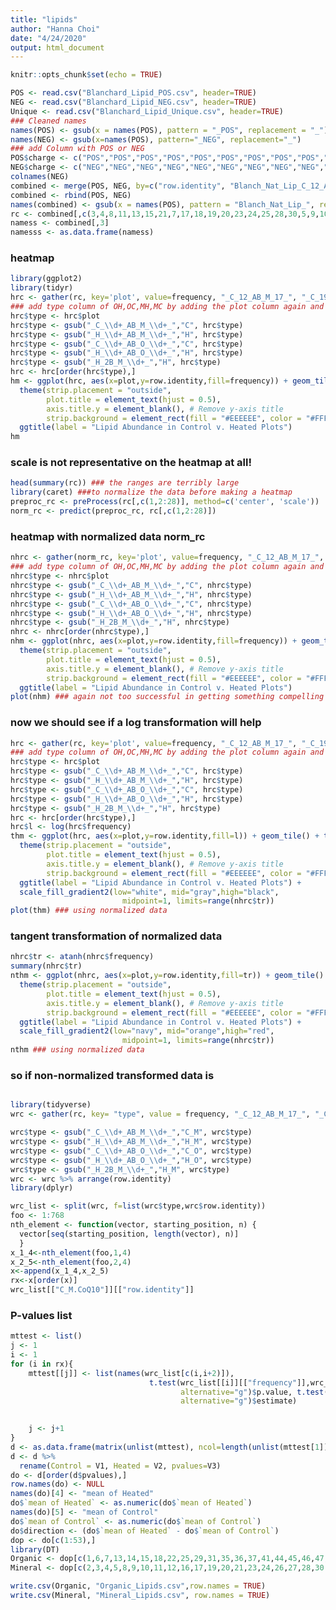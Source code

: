 ```yaml
---
title: "lipids"
author: "Hanna Choi"
date: "4/24/2020"
output: html_document
---
```


```r
knitr::opts_chunk$set(echo = TRUE)
```
```r
POS <- read.csv("Blanchard_Lipid_POS.csv", header=TRUE)
NEG <- read.csv("Blanchard_Lipid_NEG.csv", header=TRUE)
Unique <- read.csv("Blanchard_Lipid_Unique.csv", header=TRUE)
### Cleaned names
names(POS) <- gsub(x = names(POS), pattern = "_POS", replacement = "_")  
names(NEG) <- gsub(x=names(POS), pattern="_NEG", replacement="_")
### add Column with POS or NEG
POS$charge <- c("POS","POS","POS","POS","POS","POS","POS","POS","POS","POS","POS","POS","POS","POS","POS","POS","POS","POS","POS","POS","POS","POS","POS","POS","POS","POS","POS","POS","POS","POS","POS","POS","POS","POS","POS","POS","POS","POS","POS","POS","POS","POS","POS","POS","POS","POS","POS","POS","POS","POS","POS","POS","POS","POS","POS","POS","POS","POS","POS","POS","POS","POS","POS","POS","POS","POS","POS","POS","POS","POS","POS","POS","POS","POS","POS","POS","POS","POS","POS","POS","POS","POS","POS","POS","POS","POS","POS","POS","POS","POS","POS","POS","POS","POS","POS","POS","POS","POS","POS","POS","POS","POS","POS","POS","POS","POS","POS","POS","POS","POS","POS","POS","POS","POS","POS","POS","POS")
NEG$charge <- c("NEG","NEG","NEG","NEG","NEG","NEG","NEG","NEG","NEG","NEG","NEG","NEG","NEG","NEG","NEG","NEG","NEG","NEG","NEG","NEG","NEG","NEG","NEG","NEG","NEG","NEG","NEG","NEG","NEG","NEG","NEG","NEG","NEG","NEG","NEG","NEG","NEG","NEG","NEG","NEG","NEG","NEG","NEG","NEG","NEG","NEG","NEG","NEG","NEG","NEG","NEG","NEG","NEG","NEG","NEG","NEG","NEG","NEG","NEG","NEG","NEG","NEG","NEG","NEG","NEG","NEG","NEG","NEG","NEG","NEG","NEG","NEG","NEG","NEG","NEG")
colnames(NEG)
combined <- merge(POS, NEG, by=c("row.identity", "Blanch_Nat_Lip_C_12_AB_M_17_", "Blanch_Nat_Lip_C_19_AB_O_26_", "Blanch_Nat_Lip_H_17_AB_O_22_", "Blanch_Nat_Lip_H_30_AB_M_11_", "Blanch_Nat_Lip_C_19_AB_M_16_", "Blanch_Nat_Lip_C_27_AB_O_21_", "Blanch_Nat_Lip_C_12_AB_O_25_", "Blanch_Nat_Lip_C_14_AB_M_27_", "Blanch_Nat_Lip_C_14_AB_O_09_", "Blanch_Nat_Lip_C_30_AB_M_14_", "Blanch_Nat_Lip_C_34_AB_O_10_", "Blanch_Nat_Lip_C_4_AB_M_08_",  "Blanch_Nat_Lip_C_4_AB_O_04_",  "Blanch_Nat_Lip_H_28_AB_M_03_", "Blanch_Nat_Lip_H_11_AB_M_13_", "Blanch_Nat_Lip_H_17_AB_M_18_", "Blanch_Nat_Lip_H_26_AB_M_12_", "Blanch_Nat_Lip_C_7_AB_M_07_",  "Blanch_Nat_Lip_H_11_AB_O_24_", "Blanch_Nat_Lip_H_2B_M_02_",   "Blanch_Nat_Lip_H_2_AB_M_23_",  "Blanch_Nat_Lip_H_32_AB_M_20_", "Blanch_Nat_Lip_H_2_AB_O_15_",  "Blanch_Nat_Lip_H_32_AB_O_19_", "Blanch_Nat_Lip_H_34_AB_M_01_", "Blanch_Nat_Lip_H_4_AB_O_06_",  "Blanch_Nat_Lip_H_4_AB_M_05_",  "charge"))
combined <- rbind(POS, NEG)
names(combined) <- gsub(x = names(POS), pattern = "Blanch_Nat_Lip_", replacement = "_")  
rc <- combined[,c(3,4,8,11,13,15,21,7,17,18,19,20,23,24,25,28,30,5,9,10,12,14,16,6,22,26,27,29,31)]
namess <- combined[,3]
namesss <- as.data.frame(namess)
```
### heatmap
```r
library(ggplot2)
library(tidyr)
hrc <- gather(rc, key='plot', value=frequency, "_C_12_AB_M_17_", "_C_19_AB_M_16_", "_C_14_AB_M_27_", "_C_30_AB_M_14_", "_C_4_AB_M_08_", "_C_7_AB_M_07_"  ,"_H_30_AB_M_11_"  ,"_H_28_AB_M_03_","_H_11_AB_M_13_", "_H_17_AB_M_18_"  ,   "_H_26_AB_M_12_"   ,  "_H_2B_M_02_"    ,    "_H_2_AB_M_23_", "_H_32_AB_M_20_"   ,  "_H_34_AB_M_01_"    , "_H_4_AB_M_05_"   ,   "_C_19_AB_O_26_"  , "_C_27_AB_O_21_"    , "_C_12_AB_O_25_"     ,"_C_14_AB_O_09_"   ,  "_C_34_AB_O_10_" , "_C_4_AB_O_04_", "_H_17_AB_O_22_",  "_H_11_AB_O_24_"    , "_H_2_AB_O_15_","_H_32_AB_O_19_", "_H_4_AB_O_06_")
### add type column of OH,OC,MH,MC by adding the plot column again and gsub out everything except the letters 
hrc$type <- hrc$plot
hrc$type <- gsub("_C_\\d+_AB_M_\\d+_","C", hrc$type)
hrc$type <- gsub("_H_\\d+_AB_M_\\d+_","H", hrc$type)
hrc$type <- gsub("_C_\\d+_AB_O_\\d+_","C", hrc$type)
hrc$type <- gsub("_H_\\d+_AB_O_\\d+_","H", hrc$type)
hrc$type <- gsub("_H_2B_M_\\d+_","H", hrc$type)
hrc <- hrc[order(hrc$type),]
hm <- ggplot(hrc, aes(x=plot,y=row.identity,fill=frequency)) + geom_tile() + theme(axis.text.x = element_text(angle = 90)) + facet_grid(~type, switch = "x", scales = "free_x", space = "free_x") +
  theme(strip.placement = "outside",
        plot.title = element_text(hjust = 0.5),
        axis.title.y = element_blank(), # Remove y-axis title
        strip.background = element_rect(fill = "#EEEEEE", color = "#FFFFFF")) + # Faint "Depth" boxes
  ggtitle(label = "Lipid Abundance in Control v. Heated Plots")
hm
```

### scale is not representative on the heatmap at all!
```r
head(summary(rc)) ### the ranges are terribly large
library(caret) ###to normalize the data before making a heatmap
preproc_rc <- preProcess(rc[,c(1,2:28)], method=c('center', 'scale'))
norm_rc <- predict(preproc_rc, rc[,c(1,2:28)])
```

### heatmap with normalized data norm_rc 
```r
nhrc <- gather(norm_rc, key='plot', value=frequency, "_C_12_AB_M_17_", "_C_19_AB_M_16_", "_C_14_AB_M_27_", "_C_30_AB_M_14_", "_C_4_AB_M_08_", "_C_7_AB_M_07_"  ,"_H_30_AB_M_11_"  ,"_H_28_AB_M_03_","_H_11_AB_M_13_", "_H_17_AB_M_18_"  ,   "_H_26_AB_M_12_"   ,  "_H_2B_M_02_"    ,    "_H_2_AB_M_23_", "_H_32_AB_M_20_"   ,  "_H_34_AB_M_01_"    , "_H_4_AB_M_05_"   ,   "_C_19_AB_O_26_"  , "_C_27_AB_O_21_"    , "_C_12_AB_O_25_"     ,"_C_14_AB_O_09_"   ,  "_C_34_AB_O_10_" , "_C_4_AB_O_04_", "_H_17_AB_O_22_",  "_H_11_AB_O_24_"    , "_H_2_AB_O_15_","_H_32_AB_O_19_", "_H_4_AB_O_06_")
### add type column of OH,OC,MH,MC by adding the plot column again and gsub out everything except the letters 
nhrc$type <- nhrc$plot
nhrc$type <- gsub("_C_\\d+_AB_M_\\d+_","C", nhrc$type)
nhrc$type <- gsub("_H_\\d+_AB_M_\\d+_","H", nhrc$type)
nhrc$type <- gsub("_C_\\d+_AB_O_\\d+_","C", nhrc$type)
nhrc$type <- gsub("_H_\\d+_AB_O_\\d+_","H", nhrc$type)
nhrc$type <- gsub("_H_2B_M_\\d+_","H", nhrc$type)
nhrc <- nhrc[order(nhrc$type),]
nhm <- ggplot(nhrc, aes(x=plot,y=row.identity,fill=frequency)) + geom_tile() + theme(axis.text.x = element_text(angle = 90)) + facet_grid(~type, switch = "x", scales = "free_x", space = "free_x") +
  theme(strip.placement = "outside",
        plot.title = element_text(hjust = 0.5),
        axis.title.y = element_blank(), # Remove y-axis title
        strip.background = element_rect(fill = "#EEEEEE", color = "#FFFFFF")) + # Faint "Depth" boxes
  ggtitle(label = "Lipid Abundance in Control v. Heated Plots")
plot(nhm) ### again not too successful in getting something compelling
```

### now we should see if a log transformation will help
```r
hrc <- gather(rc, key='plot', value=frequency, "_C_12_AB_M_17_", "_C_19_AB_M_16_", "_C_14_AB_M_27_", "_C_30_AB_M_14_", "_C_4_AB_M_08_", "_C_7_AB_M_07_"  ,"_H_30_AB_M_11_"  ,"_H_28_AB_M_03_","_H_11_AB_M_13_", "_H_17_AB_M_18_"  ,   "_H_26_AB_M_12_"   ,  "_H_2B_M_02_"    ,    "_H_2_AB_M_23_", "_H_32_AB_M_20_"   ,  "_H_34_AB_M_01_"    , "_H_4_AB_M_05_"   ,   "_C_19_AB_O_26_"  , "_C_27_AB_O_21_"    , "_C_12_AB_O_25_"     ,"_C_14_AB_O_09_"   ,  "_C_34_AB_O_10_" , "_C_4_AB_O_04_", "_H_17_AB_O_22_",  "_H_11_AB_O_24_"    , "_H_2_AB_O_15_","_H_32_AB_O_19_", "_H_4_AB_O_06_")
### add type column of OH,OC,MH,MC by adding the plot column again and gsub out everything except the letters 
hrc$type <- hrc$plot
hrc$type <- gsub("_C_\\d+_AB_M_\\d+_","C", hrc$type)
hrc$type <- gsub("_H_\\d+_AB_M_\\d+_","H", hrc$type)
hrc$type <- gsub("_C_\\d+_AB_O_\\d+_","C", hrc$type)
hrc$type <- gsub("_H_\\d+_AB_O_\\d+_","H", hrc$type)
hrc$type <- gsub("_H_2B_M_\\d+_","H", hrc$type)
hrc <- hrc[order(hrc$type),]
hrc$l <- log(hrc$frequency)
thm <- ggplot(hrc, aes(x=plot,y=row.identity,fill=l)) + geom_tile() + theme(axis.text.x = element_text(angle = 90)) + facet_grid(~type, switch = "x", scales = "free_x", space = "fixed") +
  theme(strip.placement = "outside",
        plot.title = element_text(hjust = 0.5),
        axis.title.y = element_blank(), # Remove y-axis title
        strip.background = element_rect(fill = "#EEEEEE", color = "#FFFFFF")) + # Faint "Depth" boxes
  ggtitle(label = "Lipid Abundance in Control v. Heated Plots") +
  scale_fill_gradient2(low="white", mid="gray",high="black", 
                         midpoint=1, limits=range(nhrc$tr))
plot(thm) ### using normalized data
```

### tangent transformation of normalized data
```r
nhrc$tr <- atanh(nhrc$frequency)
summary(nhrc$tr)
nthm <- ggplot(nhrc, aes(x=plot,y=row.identity,fill=tr)) + geom_tile() + theme(axis.text.x = element_text(angle = 90)) + facet_grid(~type, switch = "x", scales = "free_x", space = "fixed") +
  theme(strip.placement = "outside",
        plot.title = element_text(hjust = 0.5),
        axis.title.y = element_blank(), # Remove y-axis title
        strip.background = element_rect(fill = "#EEEEEE", color = "#FFFFFF")) + # Faint "Depth" boxes
  ggtitle(label = "Lipid Abundance in Control v. Heated Plots") +
  scale_fill_gradient2(low="navy", mid="orange",high="red", 
                         midpoint=1, limits=range(nhrc$tr))
nthm ### using normalized data
```
### so if non-normalized transformed data is 
```r

```

```r
library(tidyverse)
wrc <- gather(rc, key= "type", value = frequency, "_C_12_AB_M_17_", "_C_19_AB_M_16_", "_C_14_AB_M_27_", "_C_30_AB_M_14_", "_C_4_AB_M_08_", "_C_7_AB_M_07_"  ,"_H_30_AB_M_11_"  ,"_H_28_AB_M_03_","_H_11_AB_M_13_", "_H_17_AB_M_18_"  ,   "_H_26_AB_M_12_"   ,  "_H_2B_M_02_"    ,    "_H_2_AB_M_23_", "_H_32_AB_M_20_"   ,  "_H_34_AB_M_01_"    , "_H_4_AB_M_05_"   ,   "_C_19_AB_O_26_"  , "_C_27_AB_O_21_"    , "_C_12_AB_O_25_"     ,"_C_14_AB_O_09_"   ,  "_C_34_AB_O_10_" , "_C_4_AB_O_04_", "_H_17_AB_O_22_",  "_H_11_AB_O_24_"    , "_H_2_AB_O_15_","_H_32_AB_O_19_", "_H_4_AB_O_06_")

wrc$type <- gsub("_C_\\d+_AB_M_\\d+_","C_M", wrc$type)
wrc$type <- gsub("_H_\\d+_AB_M_\\d+_","H_M", wrc$type)
wrc$type <- gsub("_C_\\d+_AB_O_\\d+_","C_O", wrc$type)
wrc$type <- gsub("_H_\\d+_AB_O_\\d+_","H_O", wrc$type)
wrc$type <- gsub("_H_2B_M_\\d+_","H_M", wrc$type)
wrc <- wrc %>% arrange(row.identity)
library(dplyr)
```
```r
wrc_list <- split(wrc, f=list(wrc$type,wrc$row.identity))
foo <- 1:768
nth_element <- function(vector, starting_position, n) { 
  vector[seq(starting_position, length(vector), n)] 
  }
x_1_4<-nth_element(foo,1,4)
x_2_5<-nth_element(foo,2,4)
x<-append(x_1_4,x_2_5)
rx<-x[order(x)]
wrc_list[["C_M.CoQ10"]][["row.identity"]]
```

### P-values list
```r
mttest <- list()
j <- 1
i <- 1
for (i in rx){
    mttest[[j]] <- list(names(wrc_list[c(i,i+2)]),
                               t.test(wrc_list[[i]][["frequency"]],wrc_list[[(i+2)]][["frequency"]],
                                      alternative="g")$p.value, t.test(wrc_list[[i]][["frequency"]],wrc_list[[(i+2)]][["frequency"]],
                                      alternative="g")$estimate)

    
    j <- j+1
}
d <- as.data.frame(matrix(unlist(mttest), ncol=length(unlist(mttest[1])), byrow = TRUE))
d <- d %>%
  rename(Control = V1, Heated = V2, pvalues=V3)
do <- d[order(d$pvalues),]
row.names(do) <- NULL
names(do)[4] <- "mean of Heated"
do$`mean of Heated` <- as.numeric(do$`mean of Heated`)
names(do)[5] <- "mean of Control"
do$`mean of Control` <- as.numeric(do$`mean of Control`)
do$direction <- (do$`mean of Heated` - do$`mean of Control`)
dop <- do[c(1:53),] 
library(DT)
Organic <- dop[c(1,6,7,13,14,15,18,22,25,29,31,35,36,37,41,44,45,46,47,49),]
Mineral <- dop[c(2,3,4,5,8,9,10,11,12,16,17,19,20,21,23,24,26,27,28,30,32,33,34,38,39,40,42,43,48,50,51,52,53),]
```
```r
write.csv(Organic, "Organic_Lipids.csv",row.names = TRUE)
write.csv(Mineral, "Mineral_Lipids.csv", row.names = TRUE)
```

